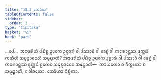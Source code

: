 ```yaml
---
title: "18.3 ᩈᩮᨡᩥᨿ"
tableOfContents: false
sidebar:
  order: 3
type: "tipitaka"
basket: "vi"
book: "pari"
---
```



<DynamicBreadcrumb />

<Division number="472" book="pari">

<Paragraph number="2220" book="pari">
…ᨸᩮ…  ᩋᨶᩣᨴᩁᩥᨿᩴ ᨸᨭᩥᨧ᩠ᨧ ᩏᨴᨠᩮ ᩏᨧ᩠ᨧᩣᩁᩴ ᩅᩤ ᨸᩔᩣᩅᩴ ᩅᩤ ᨡᩮᩊᩴ ᩅᩤ ᨠᩁᩮᩣᨶ᩠ᨲᩔ ᨴᩩᨠ᩠ᨠᨭᩴ ᨠᨲᩥᩉᩥ ᩈᨾᩩᨭ᩠ᨮᩣᨶᩮᩉᩥ ᩈᨾᩩᨭ᩠ᨮᩣᨲᩥ? ᩋᨶᩣᨴᩁᩥᨿᩴ ᨸᨭᩥᨧ᩠ᨧ ᩏᨴᨠᩮ ᩏᨧ᩠ᨧᩣᩁᩴ ᩅᩤ ᨸᩔᩣᩅᩴ ᩅᩤ ᨡᩮᩊᩴ ᩅᩤ ᨠᩁᩮᩣᨶ᩠ᨲᩔ ᨴᩩᨠ᩠ᨠᨭᩴ ᩑᨠᩮᨶ ᩈᨾᩩᨭ᩠ᨮᩣᨶᩮᨶ ᩈᨾᩩᨭ᩠ᨮᩣᨲᩥ—  ᨠᩣᨿᨲᩮᩣ ᨧ ᨧᩥᨲ᩠ᨲᨲᩮᩣ ᨧ ᩈᨾᩩᨭ᩠ᨮᩣᨲᩥ, ᨶ ᩅᩤᨧᨲᩮᩣ.

</Paragraph>
</Division>

<Paragraph number="2221" type="center" book="pari">
ᩈᩮᨡᩥᨿᩣ ᨶᩥᨭ᩠ᨮᩥᨲᩣ.
</Paragraph>